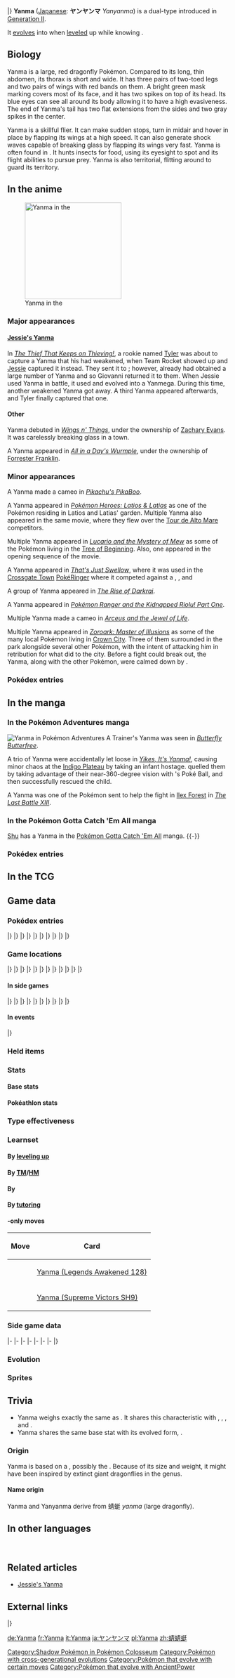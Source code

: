 {{PokémonPrevNext/Head|type=Bug|type2=Flying}}
{{PokémonPrevNext/GO|species=Yanma}}
{{PokémonPrevNext/Pokémon|type=Bug|prevnum=192|prev=Sunflora|nextnum=194|next=Wooper|round=none}}
{{PokémonPrevNext/Disambig|species=Yanma}}
|}
{{Pokémon Infobox
|name=Yanma
|jname=ヤンヤンマ
|tmname=Yanyanma
|ndex=193
|jdex=101
|sdex=183
|u2dex=286
|karea=Coastal
|kdex=087
|abrow=118
|obrow=204
|typebox=1
|type1=Bug
|type2=Flying
|category=Clear Wing
|height-ftin=3'11"
|height-m=1.2
|weight-lbs=83.8
|weight-kg=38.0
|abilityn=d
|ability1=Speed Boost
|ability2=Compound Eyes
|abilityd=Frisk
|egggroupn=1
|egggroup1=Bug
|eggcycles=20
|evtotal=1
|evsp=1
|expyield=78
|oldexp=147
|lv100exp=1,000,000
|gendercode=127
|color=Red
|catchrate=75
|body=13
|pokefordex=yanma
|generation=2
|friendship=70
}}
'''Yanma''' ([[List of Japanese Pokémon names|Japanese]]: '''ヤンヤンマ''' ''Yanyanma'') is a dual-type {{2t|Bug|Flying}} {{OBP|Pokémon|species}} introduced in [[Generation II]].

It [[Evolution|evolve]]s into {{p|Yanmega}} when [[level]]ed up while knowing {{m|Ancient Power}}.

==Biology==
Yanma is a large, red dragonfly Pokémon. Compared to its long, thin abdomen, its thorax is short and wide. It has three pairs of two-toed legs and two pairs of wings with red bands on them. A bright green mask marking covers most of its face, and it has two spikes on top of its head. Its blue eyes can see all around its body allowing it to have a high evasiveness. The end of Yanma's tail has two flat extensions from the sides and two gray spikes in the center.

Yanma is a skillful flier. It can make sudden stops, turn in midair and hover in place by flapping its wings at a high speed. It can also generate shock waves capable of breaking glass by flapping its wings very fast. Yanma is often found in {{DL|List of Pokémon by habitat|Forest Pokémon|wooded and swampy areas}}. It hunts insects for food, using its eyesight to spot and its flight abilities to pursue prey. Yanma is also territorial, flitting around to guard its territory.

==In the anime==
[[File:Jessie Yanma.png|thumb|left|220px|Yanma in the {{pkmn|anime}}]]
===Major appearances===
====[[Jessie's Yanma]]====
In ''[[DP080|The Thief That Keeps on Thieving!]]'', a rookie {{pkmn|Trainer}} named [[Tyler]] was about to capture a Yanma that his {{p|Piplup}} had weakened, when Team Rocket showed up and [[Jessie]] captured it instead. They sent it to {{an|Giovanni}}; however, {{TRT}} already had obtained a large number of Yanma and so Giovanni returned it to them. When Jessie used Yanma in battle, it used {{m|AncientPower}} and evolved into a Yanmega. During this time, another weakened Yanma got away. A third Yanma appeared afterwards, and Tyler finally captured that one.

====Other====
Yanma debuted in ''[[EP177|Wings n' Things]]'', under the ownership of [[Zachary Evans]]. It was carelessly breaking glass in a town.

A Yanma appeared in ''[[AG014|All in a Day's Wurmple]]'', under the ownership of [[Forrester Franklin]].

===Minor appearances===
A Yanma made a cameo in ''[[PK10|Pikachu's PikaBoo]]''.

A Yanma appeared in ''[[M05|Pokémon Heroes: Latios & Latias]]'' as one of the Pokémon residing in Latios and Latias' garden. Multiple Yanma also appeared in the same movie, where they flew over the [[Tour de Alto Mare]] competitors.

Multiple Yanma appeared in ''[[M08|Lucario and the Mystery of Mew]]'' as some of the Pokémon living in the [[Tree of Beginning]]. Also, one appeared in the opening sequence of the movie.

A Yanma appeared in ''[[AG080|That's Just Swellow]]'', where it was used in the [[Crossgate Town]] [[PokéRinger]] where it competed against a {{p|Wingull}}, {{p|Swablu}}, and {{p|Pelipper}}

A group of Yanma appeared in ''[[M10|The Rise of Darkrai]]''.

A Yanma appeared in ''[[DP071|Pokémon Ranger and the Kidnapped Riolu! Part One]]''.

Multiple Yanma made a cameo in ''[[M12|Arceus and the Jewel of Life]]''.

Multiple Yanma appeared in ''[[M13|Zoroark: Master of Illusions]]'' as some of the many local Pokémon living in [[Crown City]]. Three of them surrounded {{OBP|Zorua|M13}} in the park alongside several other Pokémon, with the intent of attacking him in retribution for what {{OBP|Zoroark|M13}} did to the city. Before a fight could break out, the Yanma, along with the other Pokémon, were calmed down by {{OBP|Celebi|M13}}.

===Pokédex entries===
{{Animedexheader|Johto}}
{{Animedexbody|EP177|Yanma|Ash's Pokédex|Yanma, the Clear Wing Pokémon. Through the use of its two large eyes, Yanma can see in all directions at once. Yanma is capable of beating its wings at a high rate of speed, generating a {{m|Sonic Boom|powerful shockwave}} strong enough to shatter glass.}}
{{Animedexbody|EP177|Yanma|James's book|Yanma can flap its wings fast enough to generate a shockwave capable of shattering windows.}}
{{Animedexbody|EP177|None|po=Yanma's attacks|Ash's Pokédex|Two of Yanma's strongest attacks are the {{m|Tackle}}, {{m|Double Team}}, and the {{m|Sonic Boom}}.}}
{{Animedexfooter/Pokémon|original|Johto}}
{{Animedexheader|Sinnoh}}
{{Animedexbody|DP080|Yanma|Dawn's Pokédex|Yanma, the Clear Wing Pokémon. Its eyes can see a full 360 degrees around without moving its head.}}
{{Animedexbody|DP080|Yanma|Giovanni's computer|[[Poké Ball]] contents: Yanma. Its usable moves: {{m|Wing Attack}}, {{m|Quick Attack}}, Sonic Boom, and {{m|Ancient Power}}.}}
{{Animedexfooter/Pokémon|''Diamond & Pearl''|Sinnoh}}

==In the manga==
===In the Pokémon Adventures manga===
[[File:Indigo Plateau Adventures.png|thumb|Yanma in [[Pokémon Adventures]]]]
A Trainer's Yanma was seen in ''[[PS153|Butterfly Butterfree]]''.

A trio of Yanma were accidentally let loose in ''[[PS154|Yikes, It's Yanma!]]'', causing minor chaos at the [[Indigo Plateau]] by taking an infant hostage. {{adv|Gold}} quelled them by taking advantage of their near-360-degree vision with {{DL|Gold (Adventures)|Sudobo}}'s Poké Ball, and then successfully rescued the child.

A Yanma was one of the Pokémon sent to help the fight in [[Ilex Forest]] in ''[[PS179|The Last Battle XIII]]''.

===In the Pokémon Gotta Catch 'Em All manga===
[[Shu]] has a Yanma in the [[Pokémon Gotta Catch 'Em All]] manga.
{{-}}

===Pokédex entries===
{{Mangadexheader}}
{{Mangadexbody|Pokémon Adventures|[[PS154]]|Its two big eyes can turn 360 degrees, observing the surroundings, in search of insects for food.{{tt|*|Chuang Yi's translation}}}}
{{Mangadexfooter}}

==In the TCG==
{{main|Yanma (TCG)}}

==Game data==
===Pokédex entries===
{{Dex/Header|type=Bug|type2=Flying}}
{{Dex/NA|gen=II}}
{{Dex/Gen|gen=II}}
{{Dex/Entry1|v=Gold|entry=If it flaps its wings really fast, it can generate shock waves that will shatter windows in the area.}}
{{Dex/Entry1|v=Silver|entry=Its large eyes can scan 360 degrees. It looks in all directions to seek out insects as its prey.}}
{{Dex/Entry1|v=Crystal|entry=It can see in all directions without moving its big eyes, helping it spot attackers and food right away.}}
{{Dex/Entry1|v=Stadium 2|t=FFF|color=000|entry=If it flaps its wings really fast, it can generate shock waves that will shatter windows in the area.}}
|}
|}
{{Dex/Gen|gen=III}}
{{Dex/Entry2|v=Ruby|v2=Sapphire|t=FFF|t2=FFF|entry=Yanma is capable of seeing 360 degrees without having to move its eyes. It is a great flier that is adept at making sudden stops and turning midair. This Pokémon uses its flying ability to quickly chase down targeted prey.}}
{{Dex/Entry1|v=Emerald|t=FFF|entry=It can see 360 degrees without moving its eyes. It is a great flier capable of making sudden stops and turning midair to quickly chase down targeted prey.}}
{{Dex/Entry1|v=FireRed|entry=Its large eyes can scan 360 degrees. It looks in all directions to seek out insects as its prey.}}
{{Dex/Entry1|v=LeafGreen|entry=If it flaps its wings really fast, it can generate shock waves that will shatter windows in the area.}}
|}
|}
{{Dex/Gen|gen=IV}}
{{Dex/Entry2|v=Diamond|v2=Pearl|entry=Its eyes can see 360 degrees without moving its head. It won't miss prey, even those behind it.}}
{{Dex/Entry1|v=Platinum|entry=It can hover in one spot by flapping its wings at high speed. It flits about to guard its territory.}}
{{Dex/Entry1|v=HeartGold|entry=If it flaps its wings really fast, it can generate shock waves that will shatter windows in the area.}}
{{Dex/Entry1|v=SoulSilver|entry=Its large eyes can scan 360 degrees. It looks in all directions to seek out insects as its prey.}}
|}
|}
{{Dex/Gen|gen=V}}
{{Dex/Entry2|v=Black|v2=White|t=FFF|entry=It can hover in one spot by flapping its wings at high speed. It flits about to guard its territory.}}
{{Dex/Entry2|v=Black 2|v2=White 2|t=FFF|entry=By flapping its wings at high speed, it can fly freely through the air. Even sudden stops are no problem.}}
|}
|}
{{Dex/Gen|gen=VI}}
{{Dex/Entry1|v=X|t=FFF|entry=Its eyes can see 360 degrees without moving its head. It won't miss prey--even those behind it.}}
{{Dex/Entry1|v=Y|entry=If it flaps its wings really fast, it can generate shock waves that will shatter windows in the area.}}
{{Dex/Entry2|v=Omega Ruby|v2=Alpha Sapphire|t=FFF|t2=FFF|entry=Yanma is capable of seeing 360 degrees without having to move its eyes. It is a great flier that is adept at making sudden stops and turning midair. This Pokémon uses its flying ability to quickly chase down targeted prey.}}
|}
|}
{{Dex/Footer}}

===Game locations===
{{Availability/Header|type=Bug|type2=Flying}}
{{Availability/NA|gen=II}}
{{Availability/Gen|gen=II}}
{{Availability/Entry2|v=Gold|v2=Silver|area={{rt|35|Johto}}}}
{{Availability/Entry1|v=Crystal|area={{rt|35|Johto}}}}
|}
|}
{{Availability/Gen|gen=III}}
{{Availability/Entry2/None|v=Ruby|v2=Sapphire}}
{{Availability/Entry1/None|v=Emerald}}
{{Availability/Entry2|v=FireRed|v2=LeafGreen|area=[[Ruin Valley]]}}
{{Availability/Entry1|v=Colosseum|area=[[Pyrite Bldg]] {{color2|{{shadow color}}|Shadow Pokémon|(Shadow)}}}}
{{Availability/Entry1/None|v=XD|link=Pokémon XD: Gale of Darkness}}
|}
|}
{{Availability/Gen|gen=IV}}
{{Availability/Entry2|v=Diamond|v2=Pearl|area=[[Great Marsh]]}}
{{Availability/Entry1|v=Platinum|area=[[Great Marsh]]}}
{{Availability/Entry2|v=HeartGold|v2=SoulSilver|area={{rt|35|Johto}}}}
{{Availability/Entry1|v=Pal Park|color=A2E0A3|link=Pal Park|area={{DL|List of Pokémon by Pal Park location|Field}}}}
|}
|}
{{Availability/Gen|gen=V}}
{{Availability/Entry2|v=Black|v2=White|t=fff|area={{rt|14|Unova}} ([[Pokémon outbreak|Swarm]])}}
{{Availability/Entry2|v=Black 2|v2=White 2|t=fff|area={{rt|3|Unova}}, [[Pinwheel Forest]] (outer)}}
{{Availability/Entry1|v=Dream World|color={{dream color}}|area={{dwa|Windswept Sky}}}}
|}
|}
{{Availability/Gen|gen=VI}}
{{Availability/Entry2|v=X|v2=Y|t=fff|area={{rt|10|Kalos}} ([[Horde Encounter]])}}
{{Availability/Entry2/None|v=Omega Ruby|v2=Alpha Sapphire|area=[[Trade]]}}
|}
|}
{{Availability/Gen|gen=VII}}
{{Availability/Entry2/None|v=Sun|v2=Moon}}
{{Availability/Entry2|v=Ultra Sun|v2=Ultra Moon|area={{pkmn|breeding|Breed}} {{p|Yanmega}}}}
|}
|}
{{Availability/Footer}}

====In side games====
{{Availability/Header|type=Bug|type2=Flying}}
{{Availability/NA|gen=II}}
{{Availability/Gen|gen=II}}
{{Availability/NA/Side|gen=II}}
|}
|}
{{Availability/Gen|gen=III}}
{{Availability/Entry1|v=Channel|color={{water color}}|area=[[Springleaf Field|Back Yard]]}}
{{Availability/Entry1|v=Trozei!|color={{yellow color}}|area=Endless Level 18, Endless Level 38, Forever Level 18, [[Mr. Who's Den]]}}
{{Availability/Entry2|v=MD Red|v2=MD Blue|link=Pokémon Mystery Dungeon: Red Rescue Team and Blue Rescue Team|area=[[Silent Chasm]] (1F-8F), [[Pitfall Valley]] (9F-15F), [[Remains Island]] (B9-B15)}}
|}
|}
{{Availability/Gen|gen=IV}}
{{Availability/Entry2|v=MD Time|v2=MD Darkness|link=Pokémon Mystery Dungeon: Explorers of Time and Explorers of Darkness|area=[[Steam Cave]] (1F-8F, Upper Steam Cave 1F), [[Lush Prairie]] (1F-5F)}}
{{Availability/Entry1|v=MD Sky|link=Pokémon Mystery Dungeon: Explorers of Sky|area=[[Steam Cave]] (1F-8F, Upper Steam Cave 1F), [[Lush Prairie]] (1F-5F)}}
{{Availability/Entry1|v=Ranger: SoA|color={{SoA color}}|link=Pokémon Ranger: Shadows of Almia|area=[[Union Road]]}}
{{Availability/Entry1|v=Ranch|color={{Diamond color}}|link=My Pokémon Ranch|area=[[Hayley's trades]]}}
<!--{{Availability/Entry1|v=MD Stormy|link=Pokémon Mystery Dungeon (WiiWare)|color={{water color}}|area=}}-->
{{Availability/Entry1|v=Ranger: GS|color={{GS color}}|link=Pokémon Ranger: Guardian Signs|area={{ra|Submarine}}, [[Sophian Road]]}}
|}
|}
{{Availability/Gen|gen=V}}
{{Availability/Entry1|1|v=Rumble Blast|color={{fire color}}|area=Forest: [[Everspring Valley]], [[World Axle - B1F]]}}
{{Availability/Entry1|1|v=Rumble U|color={{fire color}}|area=[[Challenge Battle#Lord of the Bugs|Challenge Battle: Lord of the Bugs]]}}
|}
|}
{{Availability/Gen|gen=VI}}
{{Availability/Entry1|1|v=Battle Trozei|color={{defense color}}|area=[[Island of Haste#Stage 5|Island of Haste: Stage 5]]}}
{{Availability/Entry1|1|v=Shuffle|color={{beauty color}}|area=[[Violeta Palace|Violeta Palace: Stage 354]]}}
{{Availability/Entry1|1|v=Rumble World|color={{fire color}}|area=[[Silver Isles#Fragrant Tree|Silver Isles: Fragrant Tree]] <small>(All Areas)</small>, [[Plasma Tundra#Abundant Orchard|Plasma Tundra: Abundant Orchard]] <small>(All Areas)</small>}}
|}
|}
{{Availability/Footer}}

====In events====
{{eventAvail/h|type=Bug|type2=Flying}}
{{eventAvail|{{gameabbrev2|GSC}}|Gotta Catch 'Em All Station! Steel Wing Yanma|English|United States|5|February 22 to March 14, 2002|link=List of Gotta Catch 'Em All event Pokémon#Steel Wing Yanma}}
{{eventAvail|{{gameabbrev2|GSC}}|Gotta Catch 'Em All Station! Sweet Kiss Yanma|English|United States|5|February 28 to March 6, 2003|link=List of Gotta Catch 'Em All event Pokémon#Sweet Kiss Yanma}}
|}

===Held items===
{{HeldItems
|type=Bug|type2=Flying
|dppt1=Wide Lens|dppt1type=None|dppt1rar=5
|ranch1=Charti Berry|ranch1type=Berry|ranch1rar=100
|hgss1=Wide Lens|hgss1type=None|hgss1rar=5
|bw1=Wide Lens|bw1type=None|bw1rar=5
|b2w21=Wide Lens|b2w21type=None|b2w21rar=5
|xy1=Wide Lens|xy1type=None|xy1rar=5
}}

===Stats===
====Base stats====
{{BaseStats
|type=Bug
|type2=Flying
|HP=     65
|Attack= 65
|Defense=45
|SpAtk=  75
|SpDef=  45
|Speed=  95 }}

====Pokéathlon stats====
{{Pokéthlon
|type=Bug
|type2=Flying
|Speed=3
|SpeedMax=5
|Power=2
|PowerMax=2
|Technique=1
|TechniqueMax=1
|Stamina=2
|StaminaMax=3
|Jump=5
|JumpMax=5
}}

===Type effectiveness===
{{TypeEffectiveness
|type1=Bug
|type2=Flying
|Normal=  100
|Fighting= 25
|Flying=  200
|Poison=  100
|Ground=    0
|Rock=    400
|Bug=      50
|Ghost=   100
|Steel=   100
|Fire=    200
|Water=   100
|Grass=    25
|Electric=200
|Psychic= 100
|Ice=     200
|Dragon=  100
|Dark=    100
|Fairy=   100
|notes=yes
|flying=ironballiv
|newground=½}}

===Learnset===
====By [[Level|leveling up]]====
{{learnlist/levelh/7|Yanma|Bug|Flying|2}}
{{learnlist/level7|1|Tackle|Normal|Physical|40|100|35}}
{{learnlist/level7|1|Foresight|Normal|Status|&mdash;|&mdash;|40}}
{{learnlist/level7|6|Quick Attack|Normal|Physical|40|100|30}}
{{learnlist/level7|11|Double Team|Normal|Status|&mdash;|&mdash;|15}}
{{learnlist/level7|14|Sonic Boom|Normal|Special|&mdash;|90|20}}
{{learnlist/level7|17|Detect|Fighting|Status|&mdash;|&mdash;|5}}
{{learnlist/level7|22|Supersonic|Normal|Status|&mdash;|55|20}}
{{learnlist/level7|27|Uproar|Normal|Special|90|100|10}}
{{learnlist/level7|30|Pursuit|Dark|Physical|40|100|20}}
{{learnlist/level7|33|Ancient Power|Rock|Special|60|100|5}}
{{learnlist/level7|38|Hypnosis|Psychic|Status|&mdash;|60|20}}
{{learnlist/level7|43|Wing Attack|Flying|Physical|60|100|35||'''}}
{{learnlist/level7|46|Screech|Normal|Status|&mdash;|85|40}}
{{learnlist/level7|49|U-turn|Bug|Physical|70|100|20||'''}}
{{learnlist/level7|54|Air Slash|Flying|Special|75|95|15||'''}}
{{learnlist/level7|57|Bug Buzz|Bug|Special|90|100|10||'''}}
{{learnlist/levelf/7|Yanma|Bug|Flying|2}}

====By [[TM]]/[[HM]]====
{{learnlist/tmh/7|Yanma|Bug|Flying|2}}
{{learnlist/tm7|TM06|Toxic|Poison|Status|&mdash;|90|10}}
{{learnlist/tm7|TM10|Hidden Power|Normal|Special|60|100|15}}
{{learnlist/tm7|TM11|Sunny Day|Fire|Status|&mdash;|&mdash;|5}}
{{learnlist/tm7|TM17|Protect|Normal|Status|&mdash;|&mdash;|10}}
{{learnlist/tm7|TM19|Roost|Flying|Status|&mdash;|&mdash;|10}}
{{learnlist/tm7|TM21|Frustration|Normal|Physical|&mdash;|100|20}}
{{learnlist/tm7|TM22|Solar Beam|Grass|Special|120|100|10}}
{{learnlist/tm7|TM27|Return|Normal|Physical|&mdash;|100|20}}
{{learnlist/tm7|TM29|Psychic|Psychic|Special|90|100|10}}
{{learnlist/tm7|TM30|Shadow Ball|Ghost|Special|80|100|15}}
{{learnlist/tm7|TM32|Double Team|Normal|Status|&mdash;|&mdash;|15}}
{{learnlist/tm7|TM40|Aerial Ace|Flying|Physical|60|&mdash;|20||'''}}
{{learnlist/tm7|TM42|Facade|Normal|Physical|70|100|20}}
{{learnlist/tm7|TM44|Rest|Psychic|Status|&mdash;|&mdash;|10}}
{{learnlist/tm7|TM45|Attract|Normal|Status|&mdash;|100|15}}
{{learnlist/tm7|TM46|Thief|Dark|Physical|60|100|25}}
{{learnlist/tm7|TM48|Round|Normal|Special|60|100|15}}
{{learnlist/tm7|TM51|Steel Wing|Steel|Physical|70|90|25}}
{{learnlist/tm7|TM85|Dream Eater|Psychic|Special|100|100|15}}
{{learnlist/tm7|TM87|Swagger|Normal|Status|&mdash;|85|15}}
{{learnlist/tm7|TM88|Sleep Talk|Normal|Status|&mdash;|&mdash;|10}}
{{learnlist/tm7|TM89|U-turn|Bug|Physical|70|100|20||'''}}
{{learnlist/tm7|TM90|Substitute|Normal|Status|&mdash;|&mdash;|10}}
{{learnlist/tm7|TM100|Confide|Normal|Status|&mdash;|&mdash;|20}}
{{learnlist/tmf/7|Yanma|Bug|Flying|2}}

====By {{pkmn|breeding}}====
{{learnlist/breedh/7|Yanma|Bug|Flying|2}}
{{learnlist/breed7|{{MSP|165|Ledyba}}{{MSP|166|Ledian}}{{MSP|204|Pineco}}{{MSP|205|Forretress}}{{MSP|313|Volbeat}}{{MSP|543|Venipede}}<br>{{MSP|544|Whirlipede}}{{MSP|545|Scolipede}}{{MSP|588|Karrablast}}{{MSP|589|Escavalier}}{{MSP|636|Larvesta}}|Double-Edge|Normal|Physical|120|100|15}}
{{learnlist/breed7|{{MSP|123|Scyther}}{{MSP|212|Scizor}}{{MSP|214|Heracross}}{{MSP|328|Trapinch}}{{MSP|469|Yanmega}}|Feint|Normal|Physical|30|100|10}}
{{learnlist/breed7|{{MSP|207|Gligar}}{{MSP|472|Gliscor}}{{MSP|328|Trapinch}}{{MSP|329|Vibrava}}{{MSP|330|Flygon}}{{MSP|557|Dwebble}}<br>{{MSP|558|Crustle}}|Feint Attack|Dark|Physical|60|&mdash;|20}}
{{learnlist/breed7|{{MSP|048|Venonat}}{{MSP|049|Venomoth}}{{MSP|751|Dewpider}}{{MSP|752|Araquanid}}|Leech Life|Bug|Physical|80|100|10||'''}}
{{learnlist/breed7|{{MSP|015|Beedrill}}{{MSP|123|Scyther}}{{MSP|212|Scizor}}{{MSP|193|Yanma}}{{MSP|469|Yanmega}}{{MSP|451|Skorupi}}<br>{{MSP|452|Drapion}}{{MSP|543|Venipede}}{{MSP|544|Whirlipede}}{{MSP|545|Scolipede}}|Pursuit|Dark|Physical|40|100|20}}
{{learnlist/breed7|{{MSP|214|Heracross}}{{MSP|589|Escavalier}}|Reversal|Fighting|Physical|&mdash;|100|15}}
{{learnlist/breed7|{{MSP|012|Butterfree}}{{MSP|015|Beedrill}}{{MSP|046|Paras}}{{MSP|047|Parasect}}{{MSP|048|Venonat}}{{MSP|049|Venomoth}}<br>{{MSP|123|Scyther}}{{MSP|212|Scizor}}{{MSP|127|Pinsir}}{{MSP|165|Ledyba}}{{MSP|166|Ledian}}{{MSP|167|Spinarak}}<br>{{MSP|168|Ariados}}{{MSP|193|Yanma}}{{MSP|469|Yanmega}}{{MSP|204|Pineco}}{{MSP|205|Forretress}}{{MSP|207|Gligar}}<br>{{MSP|472|Gliscor}}{{MSP|213|Shuckle}}{{MSP|214|Heracross}}{{MSP|267|Beautifly}}{{MSP|269|Dustox}}{{MSP|283|Surskit}}<br>{{MSP|284|Masquerain}}{{MSP|290|Nincada}}{{MSP|291|Ninjask}}{{MSP|313|Volbeat}}{{MSP|328|Trapinch}}{{MSP|329|Vibrava}}<br>{{MSP|330|Flygon}}{{MSP|402|Kricketune}}{{MSP|414|Mothim}}{{MSP|451|Skorupi}}{{MSP|452|Drapion}}{{MSP|540|Sewaddle}}<br>{{MSP|541|Swadloon}}{{MSP|542|Leavanny}}{{MSP|543|Venipede}}{{MSP|544|Whirlipede}}{{MSP|545|Scolipede}}{{MSP|557|Dwebble}}<br>{{MSP|558|Crustle}}{{MSP|588|Karrablast}}{{MSP|589|Escavalier}}{{MSP|595|Joltik}}{{MSP|596|Galvantula}}{{MSP|616|Shelmet}}<br>{{MSP|617|Accelgor}}{{MSP|632|Durant}}{{MSP|636|Larvesta}}{{MSP|637|Volcarona}}{{MSP|666|Vivillon}}|Secret Power|Normal|Physical|70|100|20|‡}}
{{learnlist/breed7|{{MSP|048|Venonat}}{{MSP|049|Venomoth}}{{MSP|313|Volbeat}}{{MSP|595|Joltik}}{{MSP|596|Galvantula}}|Signal Beam|Bug|Special|75|100|15||'''}}
{{learnlist/breed7|{{MSP|012|Butterfree}}{{MSP|049|Venomoth}}{{MSP|165|Ledyba}}{{MSP|166|Ledian}}{{MSP|267|Beautifly}}{{MSP|269|Dustox}}<br>{{MSP|284|Masquerain}}{{MSP|414|Mothim}}{{MSP|637|Volcarona}}{{MSP|742|Cutiefly}}{{MSP|743|Ribombee}}|Silver Wind|Bug|Special|60|100|5||'''}}
{{learnlist/breed7|{{MSP|012|Butterfree}}{{MSP|267|Beautifly}}{{MSP|269|Dustox}}{{MSP|284|Masquerain}}{{MSP|637|Volcarona}}|Whirlwind|Normal|Status|&mdash;|&mdash;|20}}
{{learnlist/breedf/7|Yanma|Bug|Flying|2}}

====By [[Move Tutor|tutoring]]====
{{learnlist/tutorh/7|Yanma|Bug|Flying|2}}
{{learnlist/tutor7|Bug Bite|Bug|Physical|60|100|20||'''|no|yes}}
{{learnlist/tutor7|Defog|Flying|Status|—|—|15|||no|yes}}
{{learnlist/tutor7|Giga Drain|Grass|Special|75|100|10|||no|yes}}
{{learnlist/tutor7|Signal Beam|Bug|Special|75|100|15||'''|no|yes}}
{{learnlist/tutor7|Snore|Normal|Special|50|100|15|||no|yes}}
{{learnlist/tutor7|Tailwind|Flying|Status|—|—|15|||no|yes}}
{{learnlist/tutor7|Uproar|Normal|Special|90|100|10|||no|yes}}
{{learnlist/tutorf/7|Yanma|Bug|Flying|2}}

===={{Trading Card Game}}-only moves====
{| class="roundy" style="margin:auto; background: #{{tcg grass color light}}; border: 3px solid #{{tcg grass color}}"
! Move
! Card
|- style="background:#fff"
| {{m|Agility}}
| [[Yanma (Legends Awakened 128)]]
|- style="background:#fff"
| {{m|Baton Pass}}
| [[Yanma (Supreme Victors SH9)]]
|}

===Side game data===
{{Spindata/Head|type=Bug|type2=Flying}}
{{Spindata/Trozei|col=6|type=Bug|ndex=193|rarity=Common}}
|-
{{Spindata/MDRB|col=6|type=Bug|ndex=193
|body=1
|rate=7.4
|area=Mist-Rise Forest
|P1=Front, sides, and to the back--there's nothing my eyes don't see.
|P2=Urf... My health is reduced to half.
|P3=I'm crashing down... My wings are barely moving...
|PL=There! My level's gone up!
}}
|-
{{Spindata/MDTDS|col=6|type=Bug|ndex=193
|body=1
|rate=8.2
|IQ=D
}}
|-
{{Spindata/Ranger SoA|col=6|type=Bug
|group=Flying
|assist=Flying
|field=Cut
|fieldpower=2
|browser=It flits around while launching supersonic waves and shock waves.
}}
|-
{{Spindata/Ranger GS|col=6|type=Bug
|group=Bug
|assist=Bug
|field=Cut
|fieldpower=2
|past=NA
|browser=It flings gooey blobs that make Pokémon Slowed.
}}
|-
{{Spindata/RumbleBlast|col=6|type=Bug
|att=3
|def=1
|speed=3
}}
|-
{{Spindata/Battle Trozei|col=3|type=Bug|ndex=193
|power=1
}}
{{Spindata/Shuffle|col=3|type=Bug|ndex=193|num=506
|min=50
|max=100
|raisemaxlevel=5
|skill=Hitting Streak
|skilldesc=Increases damage when it is triggered in a row.
}}
|-
{{Spindata/GO|col=6|type=Bug|ndex=193
|egg=5
|buddy=3
|evolution=N/A
|stamina=130
|attack=154
|defense=94
|fast={{m|Quick Attack}}, {{m|Wing Attack}}
|special={{m|Ancient Power}}, {{m|Aerial Ace}}, {{m|Silver Wind}}
}}
|}

===Evolution===
{{Evobox-2
|type1=Bug
|type2=Flying
|pictype=art
|no1=193
|name1=Yanma
|type1-1=Bug
|type2-1=Flying
|evo1={{bag|TM Rock VI}}<br>{{color2|000|Level|Level up}}<br>knowing {{color2|000|Ancient Power (move)|Ancient Power}}
|no2=469
|name2=Yanmega
|type1-2=Bug
|type2-2=Flying}}

===Sprites===
{{Spritebox/Header|type=Bug|type2=Flying}}
{{Spritebox/NA|gen=II}}
{{Spritebox/2|ndex=193}}
{{Spritebox/3|ndex=193}}
{{Spritebox/4|ndex=193}}
{{Spritebox/5|ndex=193}}
{{Spritebox/6|ndex=193}}
{{Spritebox/7|ndex=193}}
{{Spritebox/Footer|193|Yanma}}

==Trivia==
* Yanma weighs exactly the same as {{ga|Lucas}}. It shares this characteristic with {{p|Sudowoodo}}, {{p|Skuntank}}, {{p|Togekiss}}, and {{p|Fearow}}.
* Yanma shares the same base {{stat|Speed}} stat with its evolved form, {{p|Yanmega}}.

===Origin===
Yanma is based on a {{wp|dragonfly}}, possibly the {{wp|red-veined darter}}. Because of its size and weight, it might have been inspired by extinct giant dragonflies in the ''{{wp|Meganeura}}'' genus.

====Name origin====
Yanma and Yanyanma derive from 蜻蜓 ''yanma'' (large dragonfly).

==In other languages==
{{Other languages|type=Bug|type2=Flying
|ja=ヤンヤンマ ''Yanyanma''|jameaning=From {{tt|蜻蜓 ''yanma''|large dragonfly}}
|fr=Yanma|frmeaning=Same as English name
|es=Yanma|esmeaning=Same as English name
|de=Yanma|demeaning=Same as English name
|it=Yanma|itmeaning=Same as English name
|ko=왕자리 ''Wangjari''|komeaning=From {{tt|왕 ''wang''|king}} and {{tt|잠자리 ''jamjari''|dragonfly}}
|zh_cmn=陽陽瑪 / 阳阳玛 ''Yángyángmǎ''|zh_cmnmeaning=Transliteration of its Japanese name
|hi=यानमाँ ''Yanma''|himeaning=Transcription of English name
|ru=Янма ''Yanma''|rumeaning=Transcription of English name
}}
<br clear="left">

==Related articles==
*[[Jessie's Yanmega|Jessie's Yanma]]

==External links==

{{PokémonPrevNext/Head|type=Bug|type2=Flying}}
{{PokémonPrevNext/Pokémon|type=Bug|prevnum=192|prev=Sunflora|nextnum=194|next=Wooper}}
|}
{{Project Pokédex notice}}

[[Category:Shadow Pokémon in Pokémon Colosseum]]
[[Category:Pokémon with cross-generational evolutions]]
[[Category:Pokémon that evolve with certain moves]]
[[Category:Pokémon that evolve with AncientPower]]

[[de:Yanma]]
[[fr:Yanma]]
[[it:Yanma]]
[[ja:ヤンヤンマ]]
[[pl:Yanma]]
[[zh:蜻蜻蜓]]